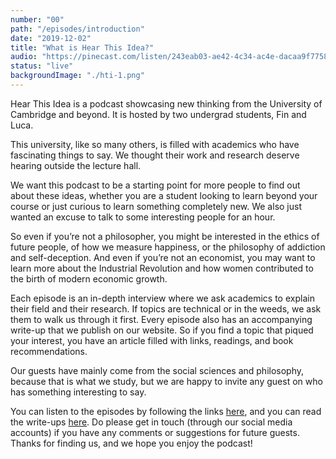 ```yaml
---
number: "00"
path: "/episodes/introduction"
date: "2019-12-02"
title: "What is Hear This Idea?"
audio: "https://pinecast.com/listen/243eab03-ae42-4c34-ac4e-dacaa9f77581.mp3"
status: "live"
backgroundImage: "./hti-1.png"
---
```

Hear This Idea is a podcast showcasing new thinking from the University of Cambridge and beyond. It is hosted by two undergrad students, Fin and Luca.

This university, like so many others, is filled with academics who have fascinating things to say. We thought their work and research deserve hearing outside the lecture hall.

We want this podcast to be a starting point for more people to find out about these ideas, whether you are a student looking to learn beyond your course or just curious to learn something completely new. We also just wanted an excuse to talk to some interesting people for an hour.

So even if you’re not a philosopher, you might be interested in the ethics of future people, of how we measure happiness, or the philosophy of addiction and self-deception. And even if you’re not an economist, you may want to learn more about the Industrial Revolution and how women contributed to the birth of modern economic growth.

Each episode is an in-depth interview where we ask academics to explain their field and their research. If topics are technical or in the weeds, we ask them to walk us through it first. Every episode also has an accompanying write-up that we publish on our website. So if you find a topic that piqued your interest, you have an article filled with links, readings, and book recommendations.

Our guests have mainly come from the social sciences and philosophy, because that is what we study, but we are happy to invite any guest on who has something interesting to say.

You can listen to the episodes by following the links [here](https://hearthisidea.com/), and you can read the write-ups [here](https://hearthisidea.com/episodes). Do please get in touch (through our social media accounts) if you have any comments or suggestions for future guests. Thanks for finding us, and we hope you enjoy the podcast!
